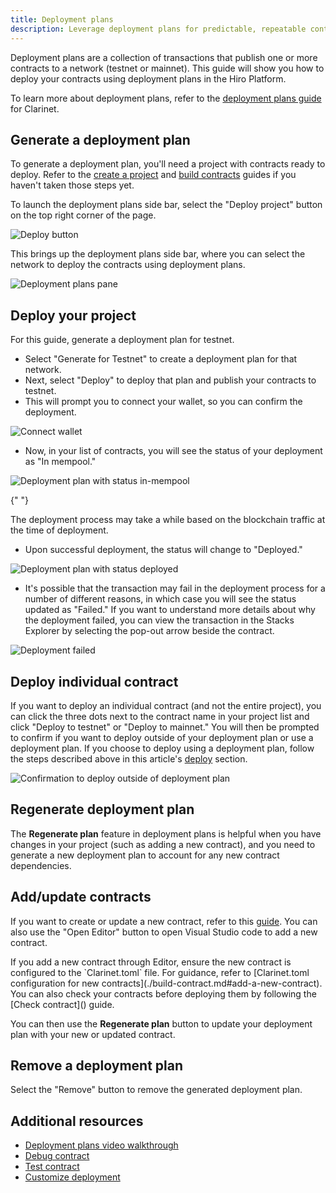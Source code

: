 ```yaml
---
title: Deployment plans
description: Leverage deployment plans for predictable, repeatable contract deployments.
---
```


Deployment plans are a collection of transactions that publish one or more contracts to a network (testnet or mainnet). This guide will show you how to deploy your contracts using deployment plans in the Hiro Platform.

To learn more about deployment plans, refer to the [deployment plans guide](/stacks/clarinet/guides/create-deployment-plans) for Clarinet.

## Generate a deployment plan

To generate a deployment plan, you'll need a project with contracts ready to deploy. Refer to the [create a project](/stacks/platform/guides/create-project) and [build contracts](/stacks/platform/guides/build-contracts) guides if you haven't taken those steps yet.

To launch the deployment plans side bar, select the "Deploy project" button on the top right corner of the page.

![Deploy button](../images/deployment-plans-deploy-button.jpeg)

This brings up the deployment plans side bar, where you can select the network to deploy the contracts using deployment plans.

![Deployment plans pane](../images/generate-deployment-plans.jpeg)

## Deploy your project

For this guide, generate a deployment plan for testnet.

- Select "Generate for Testnet" to create a deployment plan for that network.
- Next, select "Deploy" to deploy that plan and publish your contracts to testnet.
- This will prompt you to connect your wallet, so you can confirm the deployment.

![Connect wallet](../images/deployment-plans-wallet-confirmation.jpeg)

- Now, in your list of contracts, you will see the status of your deployment as "In mempool."

![Deployment plan with status in-mempool](../images/deployment-plans-status-in-mempool.jpeg)

{" "}

<Callout title="Note" type="info">
  The deployment process may take a while based on the blockchain traffic at the
  time of deployment.
</Callout>

- Upon successful deployment, the status will change to "Deployed."

![Deployment plan with status deployed](../images/deployment-plans-status-deployed.jpeg)

- It's possible that the transaction may fail in the deployment process for a number of different reasons, in which case you will see the status updated as "Failed." If you want to understand more details about why the deployment failed, you can view the transaction in the Stacks Explorer by selecting the pop-out arrow beside the contract.

![Deployment failed](../images/deployment-plans-failed.jpeg)

## Deploy individual contract

If you want to deploy an individual contract (and not the entire project), you can click the three dots next to the contract name in your project list and click "Deploy to testnet" or "Deploy to mainnet." You will then be prompted to confirm if you want to deploy outside of your deployment plan or use a deployment plan. If you choose to deploy using a deployment plan, follow the steps described above in this article's [deploy](#deploy) section.

![Confirmation to deploy outside of deployment plan](../images/confirmation-to-delpoy-outside-of-deployment-plan.jpeg)

## Regenerate deployment plan

The **Regenerate plan** feature in deployment plans is helpful when you have changes in your project (such as adding a new contract), and you need to generate a new deployment plan to account for any new contract dependencies.

## Add/update contracts

If you want to create or update a new contract, refer to this [guide](/stacks/platform/guides/build-contracts). You can also use the "Open Editor" button to open Visual Studio code to add a new contract.

<Callout title="Note" type="info">
  If you add a new contract through Editor, ensure the new contract is
  configured to the `Clarinet.toml` file. For guidance, refer to [Clarinet.toml
  configuration for new contracts](./build-contract.md#add-a-new-contract). You
  can also check your contracts before deploying them by following the [Check
  contract]() guide.
</Callout>

You can then use the **Regenerate plan** button to update your deployment plan with your new or updated contract.

## Remove a deployment plan

Select the "Remove" button to remove the generated deployment plan.

## Additional resources

- [Deployment plans video walkthrough](https://www.youtube.com/watch?v=YcIg5VCO98s)
- [Debug contract](/stacks/clarinet/guides/debug-a-contract)
- [Test contract](/stacks/clarinet/guides/testing-with-clarinet-sdk)
- [Customize deployment](/stacks/clarinet/guides/create-deployment-plans)
